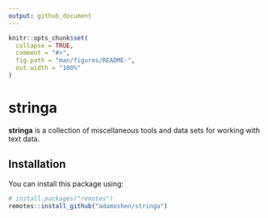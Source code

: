```yaml
---
output: github_document
---
```


<!-- README.md is generated from README.Rmd. Please edit that file -->

```r
knitr::opts_chunk$set(
  collapse = TRUE,
  comment = "#>",
  fig.path = "man/figures/README-",
  out.width = "100%"
)
```

# stringa

<!-- badges: start -->
<!-- badges: end -->

**stringa** is a collection of miscellaneous tools and data sets for working with text data.

## Installation

You can install this package using:

``` r
# install.packages("remotes")
remotes::install_github("adamoshen/stringa")
```
